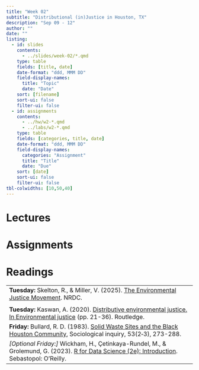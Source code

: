```yaml
---
title: "Week 02"
subtitle: "Distributional (in)Justice in Houston, TX"
description: "Sep 09 - 12"
author: ""
date: ""
listing:
  - id: slides
    contents:
      - ../slides/week-02/*.qmd
    type: table
    fields: [title, date]
    date-format: "ddd, MMM DD"
    field-display-names:
      title: "Topic"
      date: "Date"
    sort: [filename]
    sort-ui: false
    filter-ui: false
  - id: assignments
    contents:
      - ../hw/w2-*.qmd
      - ../labs/w2-*.qmd
    type: table
    fields: [categories, title, date]
    date-format: "ddd, MMM DD"
    field-display-names:
      categories: "Assignment"
      title: "Title"
      date: "Due"
    sort: [date]
    sort-ui: false
    filter-ui: false
tbl-colwidths: [10,50,40]
---
```


# Lectures

::: {#slides}
:::

# Assignments

::: {#assignments}
:::

# Readings
|                                                                                                           |
|-----------------------------------------------------------------------------------------------------------|
|**Tuesday:** Skelton, R., & Miller, V. (2025). [The Environmental Justice Movement]( https://www.nrdc.org/stories/environmental-justice-movement). NRDC.
|
|**Tuesday:** Kaswan, A. (2020). [Distributive environmental justice. In Environmental justice](https://ebookcentral.proquest.com/lib/well/reader.action?docID=6228917&ppg=58&c=RVBVQg) (pp. 21-36). Routledge.                          |
|**Friday:** Bullard, R. D. (1983). [Solid Waste Sites and the Black Houston Community](https://drrobertbullard.com/wp-content/uploads/2014/07/Bullard-Solid-Waste-and-Houston-Black-Community_Sociological-Inquiry-Vol-53-Spring-1983_4-7-14.pdf), Sociological inquiry, 53(2‐3), 273-288. |
*[Optional Friday:]* Wickham, H., Çetinkaya-Rundel, M., & Grolemund, G. (2023). [R for Data Science (2e): Introduction](https://r4ds.hadley.nz/data-visualize.html). Sebastopol: O'Reilly.   |              